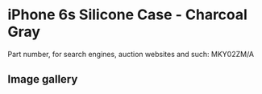 # iPhone 6s Silicone Case - Charcoal Gray

Part number, for search engines, auction websites and such: MKY02ZM/A

## Image gallery

<div style={{ width: "768px" }}>
  <GalleryComponent
    images={[
      {
        original: "/everysource/MKY02",
        thumbnail: "/everypreview/MKY02",
      },
      {
        original: "/everysource/MKY02_AV1_GOLD",
        thumbnail: "/everypreview/MKY02_AV1_GOLD",
      },
      {
        original: "/everysource/MKY02_AV1_SILVER",
        thumbnail: "/everypreview/MKY02_AV1_SILVER",
      },
      {
        original: "/everysource/MKY02_AV1_SPACE_GRAY",
        thumbnail: "/everypreview/MKY02_AV1_SPACE_GRAY",
      }
    ]}
  />
</div>